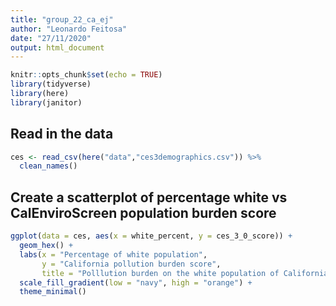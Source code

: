 ```yaml
---
title: "group_22_ca_ej"
author: "Leonardo Feitosa"
date: "27/11/2020"
output: html_document
---
```


```r
knitr::opts_chunk$set(echo = TRUE)
library(tidyverse)
library(here)
library(janitor)
```

## Read in the data

```r
ces <- read_csv(here("data","ces3demographics.csv")) %>% 
  clean_names()
```

## Create a scatterplot of percentage white vs CalEnviroScreen population burden score
```r
ggplot(data = ces, aes(x = white_percent, y = ces_3_0_score)) +
  geom_hex() +
  labs(x = "Percentage of white population",
       y = "California pollution burden score",
       title = "Polllution burden on the white population of California") +
  scale_fill_gradient(low = "navy", high = "orange") +
  theme_minimal()
```

